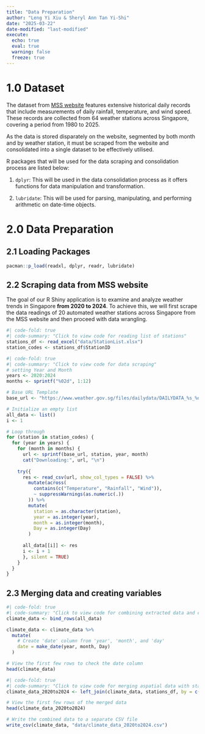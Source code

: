 ```yaml
---
title: "Data Preparation"
author: "Leng Yi Xiu & Sheryl Ann Tan Yi-Shi"
date: "2025-03-22"
date-modified: "last-modified"
execute: 
  echo: true
  eval: true
  warning: false
  freeze: true
---
```


# 1.0 Dataset

The dataset from [MSS website](https://www.weather.gov.sg/climate-historical-daily/) features extensive historical daily records that include measurements of daily rainfall, temperature, and wind speed. These records are collected from 64 weather stations across Singapore, covering a period from 1980 to 2025.

As the data is stored disparately on the website, segmented by both month and by weather station, it must be scraped from the website and consolidated into a single dataset to be effectively utilised.

R packages that will be used for the data scraping and consolidation process are listed below:

1.  `dplyr`: This will be used in the data consolidation process as it offers functions for data manipulation and transformation.

2.  `lubridate`: This will be used for parsing, manipulating, and performing arithmetic on date-time objects.

# 2.0 Data Preparation

## 2.1 Loading Packages

```r
pacman::p_load(readxl, dplyr, readr, lubridate)
```

## 2.2 Scraping data from MSS website

The goal of our R Shiny application is to examine and analyze weather trends in Singapore **from 2020 to 2024**. To achieve this, we will first scrape the data readings of 20 automated weather stations across Singapore from the MSS website and then proceed with data wrangling.

```r
#| code-fold: true
#| code-summary: "Click to view code for reading list of stations"
stations_df <- read_excel("data/StationList.xlsx")  
station_codes <- stations_df$StationID  
```

```r
#| code-fold: true
#| code-summary: "Click to view code for data scraping"
# setting Year and Month
years <- 2020:2024
months <- sprintf("%02d", 1:12)

# Base URL Template
base_url <- "https://www.weather.gov.sg/files/dailydata/DAILYDATA_%s_%d%s.csv"

# Initialize an empty list
all_data <- list()
i <- 1

# Loop through 
for (station in station_codes) {
  for (year in years) {
    for (month in months) {
      url <- sprintf(base_url, station, year, month)
      cat("Downloading:", url, "\n")
    
    try({
      res <- read_csv(url, show_col_types = FALSE) %>%
        mutate(across(
          contains(c("Temperature", "Rainfall", "Wind")),
          ~ suppressWarnings(as.numeric(.))
        )) %>%
        mutate(
          station = as.character(station),
          year = as.integer(year),
          month = as.integer(month),
          Day = as.integer(Day)
        )
  
      all_data[[i]] <- res
      i <- i + 1
      }, silent = TRUE)
    }
  }
}
```

## 2.3 Merging data and creating variables

```r
#| code-fold: true
#| code-summary: "Click to view code for combining extracted data and creating date column"
climate_data <- bind_rows(all_data)

climate_data <- climate_data %>%
  mutate(
    # Create 'date' column from 'year', 'month', and 'day'
    date = make_date(year, month, Day)
  )

# View the first few rows to check the date column
head(climate_data)
```

```r
#| code-fold: true
#| code-summary: "Click to view code for merging aspatial data with station coordinates"
climate_data_2020to2024 <- left_join(climate_data, stations_df, by = c("Station" = "StationName"))

# View the first few rows of the merged data
head(climate_data_2020to2024)

# Write the combined data to a separate CSV file
write_csv(climate_data, "data/climate_data_2020to2024.csv")
```
